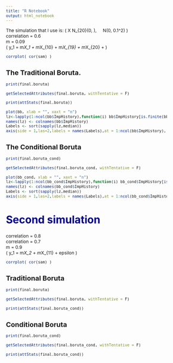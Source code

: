 ```yaml
---
title: "R Notebook"
output: html_notebook
---
```



<style type="text/css">

body{ /* Normal  */
      font-size: 12px;
  }
td {  /* Table  */
  font-size: 8px;
}
h1.title {
  font-size: 38px;
  color: DarkRed;
}
h1 { /* Header 1 */
  font-size: 28px;
  color: DarkBlue;
}
</style>

The simulation that I use is:
\( X \sim N_{20}(0, \Sigma ), \ \ \ \ \epsilon \sim N(0, 0.1^2) \) \
correlation = 0.6 \
m = 0.09\
\( y_1 = m*X_1 + m*X_{10} + m*X_{19} + m*X_{20} + \epsilon  \) \

```r
corrplot( cor(sam) )
```

## The Traditional Boruta.

```r
print(final.boruta)
```


```r
getSelectedAttributes(final.boruta, withTentative = F)
```

```r
print(attStats(final.boruta))
```

```r
plot(bb, xlab = "", xaxt = "n")
lz<-lapply(1:ncol(bb$ImpHistory),function(i) bb$ImpHistory[is.finite(bb$ImpHistory[,i]),i])
names(lz) <- colnames(bb$ImpHistory)
Labels <- sort(sapply(lz,median))
axis(side = 1,las=2,labels = names(Labels),at = 1:ncol(bb$ImpHistory), cex.axis = 0.7)

```




## The Conditional Boruta

```r
print(final.boruta_cond)
```

```r
getSelectedAttributes(final.boruta_cond, withTentative = F)
```


```r
plot(bb_cond, xlab = "", xaxt = "n")
lz<-lapply(1:ncol(bb_cond$ImpHistory),function(i) bb_cond$ImpHistory[is.finite(bb_cond$ImpHistory[,i]),i])
names(lz) <- colnames(bb_cond$ImpHistory)
Labels <- sort(sapply(lz,median))
axis(side = 1,las=2,labels = names(Labels),at = 1:ncol(bb_cond$ImpHistory), cex.axis = 0.7)
```



# Second simulation
correlation = 0.8 \
correlation = 0.7 \
m = 0.9\
\( y_1 = m*X_2 + m*X_{11}  + epsilon  \) \

```r
corrplot( cor(sam) )
```

## Traditional Boruta
```r
print(final.boruta)
```


```r
getSelectedAttributes(final.boruta, withTentative = F)
```

```r
print(attStats(final.boruta_cond))
```


## Conditional Boruta


```r
print(final.boruta_cond)
```

```r
getSelectedAttributes(final.boruta_cond, withTentative = F)
```


```r
print(attStats(final.boruta_cond))
```





